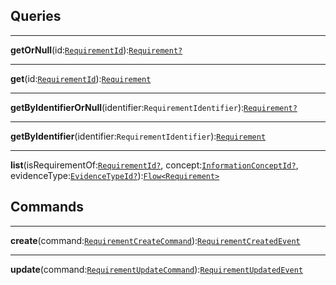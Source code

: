 


<div
  class={"spacer"}
/>



## Queries



---

**getOrNull**(id:[`RequirementId`](#requirementid)):[`Requirement?`](#requirement)<br/>

---

**get**(id:[`RequirementId`](#requirementid)):[`Requirement`](#requirement)<br/>

---

**getByIdentifierOrNull**(identifier:`RequirementIdentifier`):[`Requirement?`](#requirement)<br/>

---

**getByIdentifier**(identifier:`RequirementIdentifier`):[`Requirement`](#requirement)<br/>

---

**list**(isRequirementOf:[`RequirementId?`](#requirementid), concept:[`InformationConceptId?`](/docs/core-information-concept--page#informationconceptid), evidenceType:[`EvidenceTypeId?`](/docs/evidencetypeid--page#evidencetypeid)):[`Flow<Requirement>`](#requirement)<br/>

<div
  class={"spacer"}
/>



## Commands



---

**create**(command:[`RequirementCreateCommand`](#requirement-create)):[`RequirementCreatedEvent`](#requirement-create)<br/>

---

**update**(command:[`RequirementUpdateCommand`](#requirement-update)):[`RequirementUpdatedEvent`](#requirement-update)<br/>
